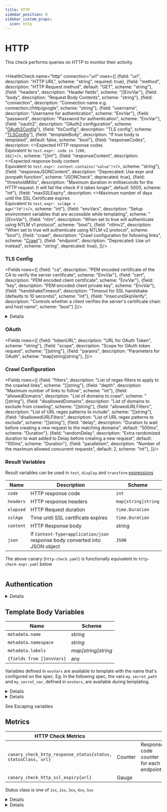```yaml
---
title: HTTP
sidebar_position: 0
sidebar_custom_props:
  icon: http
---
```


# <Icon name="http"/> HTTP

<!-- Source: modules/canary-checker/api/v1/checks.go:116#HTTPCheck -->

This check performs queries on HTTP to monitor their activity.

```yaml title=http-check.yaml file=<rootDir>/modules/canary-checker/fixtures/minimal/http_single_pass.yaml
```

<HealthCheck name="http" connection="url"  rows={[
  {field: "url", description: "HTTP URL", scheme: "string", required: true},
  {field: "method", description: "HTTP Request method", default: "GET", scheme: "string"},
  {field: "headers", description: "Header fields", scheme: "[]EnvVar"},
  {field: "body", description: "Request Body Contents", scheme: "string"},
  {field: "connection", description: "Connection name e.g. connection://http/google", scheme: "string"},
  {field: "username", description: "Username for authentication", scheme: "EnvVar"},
  {field: "password", description: "Password for authentication", scheme: "EnvVar"},
  {field: "oauth2", description: "OAuth2 configuration", scheme: "[OAuth2Config](#oauth)"},
  {field: "tlsConfig", description: "TLS config", scheme: "[TLSConfig](#tls-config)"},
  {field: "templateBody", description: "If true body is templated", default: false, scheme: "bool"},
  {field: "responseCodes", description: <>Expected HTTP response codes<br/>Equivalent to <code>test.expr: code in [200, 201]</code></>, scheme: "[]int"},
  {field: "responseContent", description: <>Expected response body content<br/>Equivalent to <code>test.expr: content.contains("value")</code></>, scheme: "string"},
  {field: "responseJSONContent", description: "Deprecated: Use expr and jsonpath function", scheme: "JSONCheck", deprecated: true},
  {field: "thresholdMillis", description: "Maximum duration in milliseconds for the HTTP request. It will fail the check if it takes longer", default: 5000, scheme: "int"},
  {field: "maxSSLExpiry", description: <>Maximum number of days until the SSL Certificate expires<br/>Equivalent to <code>test.expr: sslAge &lt; Age("7d")</code></>, scheme: "int"},
  {field: "envVars", description: "Setup environment variables that are accessible while templating", scheme: "[]EnvVar"},
  {field: "ntlm", description: "When set to true will authenticate using NTLM v1 protocol", scheme: "bool"},
  {field: "ntlmv2", description: "When set to true will authenticate using NTLM v2 protocol", scheme: "bool"},
  {field: "crawl", description: "Crawl configuration for following links", scheme: "[Crawl](#crawl-configuration)"},
  {field: "endpoint", description: "Deprecated: Use url instead", scheme: "string", deprecated: true},
]}/>

### TLS Config

<Fields rows={[
  {field: "ca", description: "PEM encoded certificate of the CA to verify the server certificate", scheme: "EnvVar"},
  {field: "cert", description: "PEM encoded client certificate", scheme: "EnvVar"},
  {field: "key", description: "PEM encoded client private key", scheme: "EnvVar"},
  {field: "handshakeTimeout", description: "Timeout for SSL handshake (defaults to 10 seconds)", scheme: "int"},
  {field: "insecureSkipVerify", description: "Controls whether a client verifies the server's certificate chain and host name", scheme: "bool"}
]}/>

<details summary="Verifying against an external CA">

```yaml title=http-check.yaml   file=<rootDir>/modules/canary-checker/fixtures/minimal/http_tls_config.yaml
```

</details>

### OAuth

<Fields rows={[
  {field: "tokenURL", description: "URL for OAuth Token", scheme: "string"},
  {field: "scope", description: "Scope for OAuth token request", scheme: "[]string"},
  {field: "params", description: "Parameters for OAuth", scheme: "map[string]string"},
]}/>

### Crawl Configuration

<Fields rows={[
  {field: "filters", description: "List of regex filters to apply to the crawled links", scheme: "[]string"},
  {field: "depth", description: "Maximum number of links to follow", scheme: "int"},
  {field: "allowedDomains", description: "List of domains to crawl", scheme: "[]string"},
  {field: "disallowedDomains", description: "List of domains to exclude from crawling", scheme: "[]string"},
  {field: "allowedURLFilters", description: "List of URL regex patterns to include", scheme: "[]string"},
  {field: "disallowedURLFilters", description: "List of URL regex patterns to exclude", scheme: "[]string"},
  {field: "delay", description: "Duration to wait before creating a new request to the matching domains", default: "500ms", scheme: "Duration"},
  {field: "randomDelay", description: "Extra randomized duration to wait added to Delay before creating a new request", default: "100ms", scheme: "Duration"},
  {field: "parallelism", description: "Number of the maximum allowed concurrent requests", default: 2, scheme: "int"},
]}/>

### Result Variables

Result variables can be used in `test`, `display` and `transform` [expressions](../concepts/expressions)

| Name      | Description                                                                 | Scheme              |
| --------- | --------------------------------------------------------------------------- | ------------------- |
| `code`    | HTTP response code                                                          | `int`               |
| `headers` | HTTP response headers                                                       | `map[string]string` |
| `elapsed` | HTTP Request duration                                                       | `time.Duration`     |
| `sslAge`  | Time until SSL certificate expires                                          | `time.Duration`     |
| `content` | HTTP Response body                                                          | string              |
| `json`    | If `Content-Type=application/json` response body converted into JSON object | `JSON`              |

The above canary (`http-check.yaml`) is functionally equivalent to `http-check-expr.yaml` below

```yaml title=http-check-expr.yaml file=<rootDir>/modules/canary-checker/fixtures/minimal/http_tls_check_pass.yaml
```

## Authentication

<details summary="Basic Authentication">

<div>
```yaml title="http_auth.yaml"   file=<rootDir>/modules/canary-checker/fixtures/minimal/http_auth_from_secret.yaml
```
</div>
</details>

## Template Body Variables

| Name                          | Scheme              |
| ----------------------------- | ------------------- |
| `metadata.name`               | string              |
| `metadata.namespace` | _string_            |
| `metadata.labels`             | _map[string]string_ |
| `{fields from []envVars}`         | any                 |

Variables defined in `envVars` are available to template with the name that's configured on the spec.
Eg: In the following spec, the vars `my_secret_path` and `my_secret_var`, defined in `envVars`, are available during templating.

<details summary="Templating request body from env variables">

<div>
```yaml title="http_template.yaml"   file=<rootDir>/modules/canary-checker/fixtures/minimal/http_template.yaml
```
</div>
</details>

<details summary="Templating URL from env variables">

<div>
```yaml title="http_user_pass_template.yaml" file=<rootDir>/modules/canary-checker/fixtures/minimal/http_auth_url_pass.yaml
```
</div>
</details>

See <CommonLink to="gotemplate" anchor="escaping">Escaping variables</CommonLink>

## Metrics

| **HTTP Check Metrics**                                        |         |                                         |
| ------------------------------------------------------------- | ------- | --------------------------------------- |
| `canary_check_http_response_status{status, statusClass, url}` | Counter | Response code counter for each endpoint |
| `canary_check_http_ssl_expiry{url}`                           | Gauge   |                                         |

Status class is one of `1xx`, `2xx`, `3xx`, `4xx`, `5xx`

<details summary="Adding custom metrics">

<div>
```yaml title="metrics.yaml"   file=<rootDir>/modules/canary-checker/fixtures/minimal/metrics.yaml
```
</div>
</details>

<details summary="Transforming metrics into individual checks">

<div>
```yaml title="metrics.yaml"   file=<rootDir>/modules/canary-checker/fixtures/minimal/metrics-transformed.yaml
```
</div>
</details>
